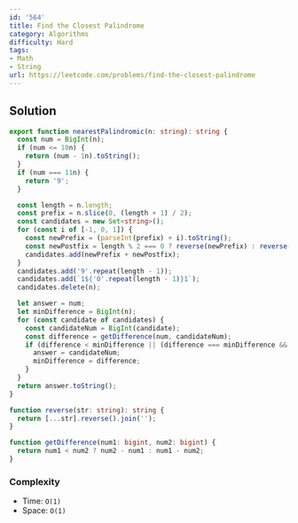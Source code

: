 ```yaml
---
id: '564'
title: Find the Closest Palindrome
category: Algorithms
difficulty: Hard
tags:
- Math
- String
url: https://leetcode.com/problems/find-the-closest-palindrome
---
```


## Solution

```typescript filename="solution.ts" copy
export function nearestPalindromic(n: string): string {
  const num = BigInt(n);
  if (num <= 10n) {
    return (num - 1n).toString();
  }
  if (num === 11n) {
    return '9';
  }

  const length = n.length;
  const prefix = n.slice(0, (length + 1) / 2);
  const candidates = new Set<string>();
  for (const i of [-1, 0, 1]) {
    const newPrefix = (parseInt(prefix) + i).toString();
    const newPostfix = length % 2 === 0 ? reverse(newPrefix) : reverse(newPrefix.slice(0, -1));
    candidates.add(newPrefix + newPostfix);
  }
  candidates.add('9'.repeat(length - 1));
  candidates.add(`1${'0'.repeat(length - 1)}1`);
  candidates.delete(n);

  let answer = num;
  let minDifference = BigInt(n);
  for (const candidate of candidates) {
    const candidateNum = BigInt(candidate);
    const difference = getDifference(num, candidateNum);
    if (difference < minDifference || (difference === minDifference && candidateNum < answer)) {
      answer = candidateNum;
      minDifference = difference;
    }
  }
  return answer.toString();
}

function reverse(str: string): string {
  return [...str].reverse().join('');
}

function getDifference(num1: bigint, num2: bigint) {
  return num1 < num2 ? num2 - num1 : num1 - num2;
}
```

### Complexity

- Time: `O(1)`
- Space: `O(1)`

